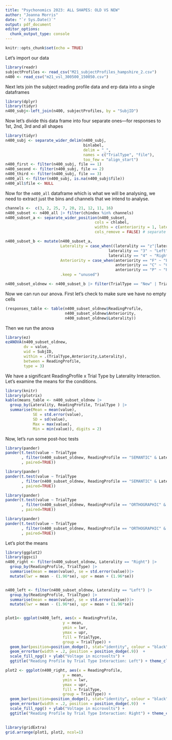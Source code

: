 ```yaml
---
title: "Psychonomics 2023: ALL SHAPES: OLD VS NEW"
author: "Joanna Morris"
date: "`r Sys.Date()`"
output: pdf_document
editor_options: 
  chunk_output_type: console
---
```


```r
knitr::opts_chunk$set(echo = TRUE)
```

Let's import our data

```r
library(readr)
subjectProfiles <- read_csv("M21_subjectProfiles_hampshire_2.csv")
n400 <- read_csv("m21_vsl_300500_150050.csv")
```

Next lets join the subject reading profile data and erp data into a single dataframes

```r
library(dplyr)
library(tidyr)
n400_subj<-left_join(n400, subjectProfiles, by = "SubjID")
```


Now let's divide this data frame into four separate ones—for responses to 1st, 2nd, 3rd and all shapes
```r
library(tidyr)
n400_subj <- separate_wider_delim(n400_subj,
                                  binlabel, 
                                  delim = "_", 
                                  names = c("TrialType", "file"), 
                                  too_few = "align_start")
n400_first <- filter(n400_subj, file == 1)
n400_second <- filter(n400_subj, file == 2)
n400_third <- filter(n400_subj, file == 3)
n400_all <- filter(n400_subj, is.na(n400_subj$file))
n400_all$file <- NULL
```


Now for the `n400_all` dataframe which is what we will be analysing, we need to  extract just the bins and channels that we intend to analyse.  

```r
channels <-  c(3, 2, 25, 7, 20, 21, 12, 11, 16)
n400_subset <- n400_all |> filter(chindex %in% channels) 
n400_subset_a <- separate_wider_position(n400_subset,
                                       cols = chlabel, 
                                       widths = c(anteriority = 1, laterality= 1),
                                       cols_remove = FALSE) # separate by dividing into two columns

n400_subset_b <- mutate(n400_subset_a, 
                        Laterality = case_when((laterality == "z"|laterality == "Z") ~ "Midline",
                                             laterality == "3" ~ "Left", 
                                             laterality == "4" ~ "Right"),
                        Anteriority = case_when(anteriority == "F" ~ "Frontal",
                                                anteriority == "C" ~ "Central",
                                                anteriority == "P" ~ "Parietal"),
                        .keep = "unused")

n400_subset_oldnew <- n400_subset_b |> filter(TrialType == "New" | TrialType == "Old")
```

Now we can run our anova. First let's check to make sure we have no empty cells

```r
(responses_table <- table(n400_subset_oldnew$ReadingProfile, 
                          n400_subset_oldnew$Anteriority,
                          n400_subset_oldnew$Laterality))
```

Then we run the anova
```r

library(ez)
ezANOVA(n400_subset_oldnew,
        dv = value,
        wid = SubjID,
        within = .(TrialType,Anteriority,Laterality),
        between = ReadingProfile,
        type = 3)
```

We have a significant ReadingProfile x Trial Type by Laterality Interaction.  Let's examine the means for the conditions.

```r
library(knitr)
library(plotrix)
kable(means_table <- n400_subset_oldnew |> 
  group_by(Laterality, ReadingProfile, TrialType ) |>
  summarise(Mean = mean(value), 
            SE = std.error(value), 
            SD = sd(value), 
            Max = max(value), 
            Min = min(value)), digits = 2)

```

Now, let's run some post-hoc tests
```r
library(pander)
pander(t.test(value ~ TrialType
       , filter(n400_subset_oldnew, ReadingProfile == "SEMANTIC" & Laterality == "Left" )
       , paired=TRUE))

library(pander)
pander(t.test(value ~ TrialType
       , filter(n400_subset_oldnew, ReadingProfile == "SEMANTIC" & Laterality == "Right" )
       , paired=TRUE))

library(pander)
pander(t.test(value ~ TrialType
       , filter(n400_subset_oldnew, ReadingProfile == "ORTHOGRAPHIC" & Laterality == "Left" )
       , paired=TRUE))

library(pander)
pander(t.test(value ~ TrialType
       , filter(n400_subset_oldnew, ReadingProfile == "ORTHOGRAPHIC" & Laterality == "Right" )
       , paired=TRUE))

```

Let's plot the means
```r
library(ggplot2)
library(ggsci)
n400_right <- filter(n400_subset_oldnew, Laterality == "Right") |> 
  group_by(ReadingProfile, TrialType) |>
  summarise(mean = mean(value), se = std.error(value))|> 
  mutate(lwr = mean - (1.96*se), upr = mean + (1.96*se))


n400_left <- filter(n400_subset_oldnew, Laterality == "Left") |> 
  group_by(ReadingProfile, TrialType) |>
  summarise(mean = mean(value), se = std.error(value))|> 
  mutate(lwr = mean - (1.96*se), upr = mean + (1.96*se))


plot1<- ggplot(n400_left, aes(x = ReadingProfile, 
                         y = mean,
                         ymin = lwr,
                         ymax = upr,
                         fill = TrialType, 
                         group = TrialType)) + 
  geom_bar(position=position_dodge(), stat="identity", colour = "black") + 
  geom_errorbar(width = .2, position = position_dodge(.9))  +
  scale_fill_npg() + ylab("Voltage in microvolts") +
  ggtitle("Reading Profile by Trial Type Interaction: Left") + theme_classic()

plot2 <- ggplot(n400_right, aes(x = ReadingProfile, 
                         y = mean,
                         ymin = lwr,
                         ymax = upr,
                         fill = TrialType, 
                         group = TrialType)) + 
  geom_bar(position=position_dodge(), stat="identity", colour = "black") + 
  geom_errorbar(width = .2, position = position_dodge(.9))  +
  scale_fill_npg() + ylab("Voltage in microvolts") +
  ggtitle("Reading Profile by Trial Type Interaction: Right") + theme_classic()
 

library(gridExtra)
grid.arrange(plot1, plot2, ncol=1)
```

